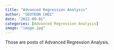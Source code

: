 ```yaml
---
title: "Advanced Regression Analysis"
author: "SEOYEON CHOI"
date: "2022-09-01"
categories: [Advanced Regression Analysis]
image: "image.jpg"
---
```


Those are posts of Advanced Regression Analysis.
